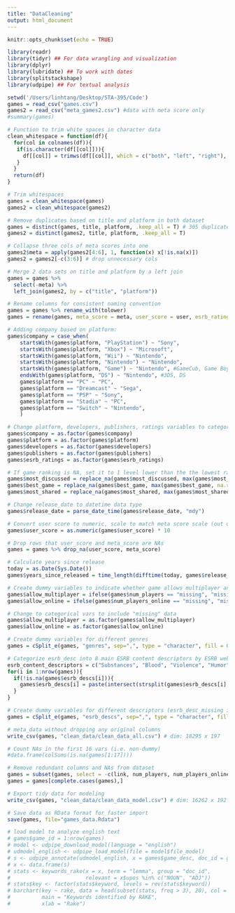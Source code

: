 ```yaml
---
title: "DataCleaning"
output: html_document
---
```


```r
knitr::opts_chunk$set(echo = TRUE)
```

```r
library(readr)
library(tidyr) ## For data wrangling and visualization
library(dplyr) 
library(lubridate) ## To work with dates
library(splitstackshape) 
library(udpipe) ## For textual analysis
```

```r
setwd('/Users/linhtang/Desktop/STA-395/Code')
games = read_csv("games.csv")
games2 = read_csv("meta_games2.csv") #data with meta score only
#summary(games)
```

```r
# Function to trim white spaces in character data
clean_whitespace = function(df){
  for(col in colnames(df)){
   if(is.character(df[[col]])){
     df[[col]] = trimws(df[[col]], which = c("both", "left", "right"), whitespace = "[ \t\r\n]")
   }
  }
  return(df)
}

# Trim whitespaces
games = clean_whitespace(games)
games2 = clean_whitespace(games2)

# Remove duplicates based on title and platform in both dataset 
games = distinct(games, title, platform, .keep_all = T) # 305 duplicates removed
games2 = distinct(games2, title, platform, .keep_all = T)

# Collapse three cols of meta scores into one
games2$meta = apply(games2[4:6], 1, function(x) x[!is.na(x)])
games2 = games2[-c(3:6)] # drop unnecessary cols

# Merge 2 data sets on title and platform by a left join
games = games %>%
  select(-meta) %>%
  left_join(games2, by = c("title", "platform"))
```


```r
# Rename columns for consistent naming convention 
games = games %>% rename_with(tolower)
games = rename(games, meta_score = meta, user_score = user, esrb_ratings = ratings)

# Adding company based on platform:
games$company = case_when(
    startsWith(games$platform, "PlayStation") ~ "Sony",
    startsWith(games$platform, "Xbox") ~ "Microsoft",
    startsWith(games$platform, "Wii") ~ "Nintendo",
    startsWith(games$platform, "Nintendo") ~ "Nintendo",
    startsWith(games$platform, "Game") ~ "Nintendo", #GameCub, Game Boy Advance
    endsWith(games$platform, "DS") ~ "Nintendo", #3DS, DS
    games$platform == "PC" ~ "PC",
    games$platform == "Dreamcast" ~ "Sega",
    games$platform == "PSP" ~ "Sony",
    games$platform == "Stadia" ~ "PC",
    games$platform == "Switch" ~ "Nintendo",
    )

# Change platform, developers, publishers, ratings variables to categorical data
games$company = as.factor(games$company)
games$platform = as.factor(games$platform)
games$developers = as.factor(games$developers)
games$publishers = as.factor(games$publishers)
games$esrb_ratings = as.factor(games$esrb_ratings)

# If game ranking is NA, set it to 1 level lower than the the lowest rating
games$most_discussed = replace_na(games$most_discussed, max(games$most_discussed, na.rm = TRUE))
games$best_game = replace_na(games$best_game, max(games$best_game, na.rm = TRUE))
games$most_shared = replace_na(games$most_shared, max(games$most_shared, na.rm = TRUE))

# Change release_date to datetime data type
games$release_date = parse_date_time(games$release_date, "mdy")

# Convert user score to numeric, scale to match meta score scale (out of 100)
games$user_score = as.numeric(games$user_score) * 10

# Drop rows that user_score and meta_score are NAs
games = games %>% drop_na(user_score, meta_score) 

# Calculate years since release
today = as.Date(Sys.Date())
games$years_since_released = time_length(difftime(today, games$release_date), "years")
```

```r
# Create dummy variables to indicate whether game allows multiplayer and online gaming
games$allow_multiplayer = ifelse(games$num_players == "missing", "missing", ifelse(games$num_players == "1 Player", FALSE, TRUE))
games$allow_online = ifelse(games$num_players_online == "missing", "missing", ifelse(grepl("No Online Multiplayer", games$num_players_online), FALSE, TRUE))

# Change to categorical vars to include "missing" data
games$allow_multiplayer = as.factor(games$allow_multiplayer)
games$allow_online = as.factor(games$allow_online)

# Create dummy variables for different genres
games = cSplit_e(games, "genres", sep=",", type = "character", fill = 0, drop = F)

# Categorize esrb_desc into 8 main ESRB content descriptors by ESRB website
esrb_content_descriptors = c("Substances", "Blood", "Violence", "Humor", "Language", "Nudity", "Gambling", "Sexuality", "missing") # by https://www.esrb.org/ratings-guide/#cont_desc
for(i in 1:nrow(games)){
  if(!is.na(games$esrb_descs[i])){
    games$esrb_descs[i] = paste(intersect(strsplit(games$esrb_descs[i], " ")[[1]], esrb_content_descriptors), collapse=",")
  }
}

# Create dummy variables for different descriptors (esrb_desc_missing indicates "missing" desc)
games = cSplit_e(games, "esrb_descs", sep=",", type = "character", fill = 0, drop = F) 
```

```r
# meta_data without dropping any original columns
write_csv(games, "clean_data/clean_data_all.csv") # dim: 18295 x 197

# Count NAs in the first 16 vars (i.e. non-dummy)
#data.frame(colSums(is.na(games[1:17])))

# Remove redundant columns and NAs from dataset
games = subset(games, select = -c(link, num_players, num_players_online, genres, esrb_descs))
games = games[complete.cases(games),]

# Export tidy data for modeling
write_csv(games, "clean_data/clean_data_model.csv") # dim: 16262 x 192

# Save data as RData format for faster import
save(games, file="games_data.Rdata")
```

```r
# load model to analyze english text
# games$game_id = 1:nrow(games)
# model <- udpipe_download_model(language = "english")
# udmodel_english <- udpipe_load_model(file = model$file_model)
# s <- udpipe_annotate(udmodel_english, x = games$game_desc, doc_id = games$game_id)
# x <- data.frame(s)
# stats <- keywords_rake(x = x, term = "lemma", group = "doc_id", 
#                        relevant = x$upos %in% c("NOUN", "ADJ"))
# stats$key <- factor(stats$keyword, levels = rev(stats$keyword))
# barchart(key ~ rake, data = head(subset(stats, freq > 3), 20), col = "red", 
#          main = "Keywords identified by RAKE", 
#          xlab = "Rake")
```

